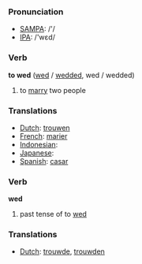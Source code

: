 === Pronunciation ===
*[[w:SAMPA|SAMPA]]: /'/
*[[w:IPA|IPA]]: /'wεd/

=== Verb ===

'''to wed''' ([[wed]] / [[wedded]], wed / wedded)

# to [[marry]] two people

=== Translations ===
*[[Dutch]]: [[trouwen]]
*[[French]]: [[marier]]
*[[Indonesian]]: [[]]
*[[Japanese]]: [[]]
*[[Spanish]]: [[casar]]

=== Verb ===

'''wed'''

# past tense of to [[wed]]

=== Translations ===
*[[Dutch]]: [[trouwde]], [[trouwden]]